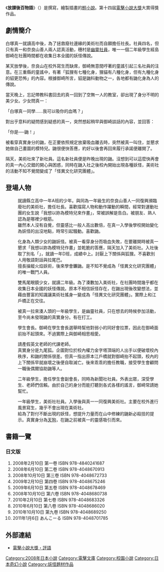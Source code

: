 {{Unreferenced |time=2011-02-01T23:44:17+00:00 }}
{{Infobox animanga/Headerofja
|標題= 放課後百物語
|圖像= 
|尺寸= 
|說明= 
|日文名稱= ほうかご百物語
|英文名稱= 
|類型= 
}}
{{Infobox animanga/Novel
|輕小說= 是
|著者=[[峰守ひろかず|峰守ひろかず]]
|插圖=[[京極しん|京極しん]]
|出版社={{flagicon|Japan}} [[MediaWorks|MediaWorks]]
|label=[[電擊文庫|電擊文庫]]
|連載雜誌= 
|開始= 2008年2月
|結束= 2011年1月
|冊數= 全10冊
}}
{{Infobox animanga/Footerofja}}
《'''放課後百物語'''》（'''{{lang|ja|ほうかご百物語}}'''）是{{lang|ja|[[峰守ひろかず|峰守ひろかず]]}}撰寫，{{lang|ja|[[京極しん|京極しん]]}}繪製插畫的[[輕小說|輕小說]]。第十四屆[[電擊小說大獎|電擊小說大獎]]大賞得獎作品。

==劇情簡介==
白塚真一就讀高中後，為了拯救廢社邊緣的美術社而自願擔任社長。社員四名，但只有真一和奈良山善人兩人認真活動，穗村是[[幽靈社員|幽靈社員]]，唯一一個二年級學生經島御崎在社團時間都在收集日本全國的妖怪傳說。

某天放學後，奈良山在校外寫生而缺席，御崎無意間哼著的童謠引起三名社員的注意。在三重縣的童謠中，有著「狐狸有七種化身，狸貓有八種化身，但有九種化身的貂更恐怖」的內容。根據御崎所言，貂是鼬科動物之一，各地都有鼬化身為人的傳說。

當天晚上，忘記帶教科書回去的真一回到了空無一人的教室，卻出現了身分不明的美少女。少女問真一：

「白塚真一同學……我可以吸你的血嗎？」

對出乎意料的疑問感到疑惑的真一，突然想起稍早與御崎談話的內容，並回答：

「你是──鼬！」

被看穿真實身分的鼬，在正要依照規定放棄吸血離去時，突然被真一叫住，並懇求她做自己畫圖的模特兒。鼬很便快答應，約好以後會再回來履行承諾便離開了。

隔天，美術社來了新社員。這名新社員便是昨晚出現的鼬。沒想到可以這麼快再會的真一內心交錯的開心與困惑，同時在鼬入社之後校內開始出現各種妖怪，美術社的活動不知不覺間變成了「怪異文化研究團體」。

==登場人物==
;{{nihongo|白塚 真一|白塚 真一（しらつか しんいち）}}
:就讀縣立高中一年A班的少年。與同為一年級生的奈良山善人一同復興瀕臨廢社的美術社，擔任社長。喜歡描寫人物和動作躍動的瞬間，經常對運動社團的女生說「我想以妳為模特兒來作畫」，常被誤解是告白。被朋友、熟人認為是哪裡少根筋。
:雖然本人沒有自覺，但靈感比一般人高出數倍，在真一入學後學校開始變化為妖怪的出沒地點，時常引起騷動。喜歡鼬。

;{{nihongo|鼬|イタチさん}}
:化身為人類少女的鼬妖怪。被真一看穿身分而吸血失敗，在要離開時被真一懇求「我想以妳為模特兒作畫」並乾脆的答應，隔天加入了美術社。入社後取了別名「{{lang|ja|伊達（だて）クズリ}}」，就讀一年D班，成績中上。討厭上下關係與狐狸。不喜歡別人用敬語對話與拉尾巴。
:擅長操縱火焰妖術，後來學會鐮鼬。是不知不覺成為「怪異文化研究團體」的唯一戰鬥人員。

;{{nihongo|經島 御崎|経島 御崎（ふみしま みさき）}}
:雙馬尾眼鏡少女，就讀二年級。為了湊數加入美術社，在社團時間幾乎都在收集日本全國的妖怪傳說。原本不相信妖怪存在，在鼬出現後改變想法，並藉由豐富的知識讓美術社搖身一變成為「怪異文化研究團體」。實際上和江戶橋正在交往。

;{{nihongo|穗村|穂村（ほむら）}}
:被真一拉來湊人頭的一年級學生，是幽靈社員，只在想去的時候參加活動，至今尚未發現鼬的真實身分。有在打工。

;{{nihongo|江戶橋|江戸橋（えどばし）}}
:學生會長。御崎在學生會長選舉時幫他對弱小的同好會拉票，因此在御崎面前抬不起頭來。不過實際上與御崎相思相愛。

;{{nihongo|稻葉 前|稲葉 前（いなば さき）}}
:請產假英文老師的代課老師。
:真實身分是九尾狐。企圖對位於校內權力金字塔頂端的人出手以便破壞校內秩序，和鼬的關係很差。但真一指出原本江戶橋就對御崎抬不起頭，校內的上下關係早就崩壞之後便自取滅亡。後來乖乖的擔任教職，接受學生會顧問一職後偶爾協助鼬等人。

;{{nihongo|新井 輝|新井 輝（あらい ひかる）}}
:二年級學生，擔任學生會副會長，同時為新聞社社員。外表出眾，深受學生、老師們信賴。由於自己的身分而能打聽到各式各樣的謠言，御崎常請她幫忙。

;{{nihongo|奈良山 善人|奈良山 善人（ならやま よしひと）}}
:一年級學生，美術社社員。入學後與真一一同復興美術社。主要在校外進行風景寫生，幾乎不會出現在美術社。
:給為了對付不斷出現的妖怪，想提升力量而在山中修練的鼬新必殺技的提示。真實身分為[[天狗|天狗]]，在鼬之前被真一的靈感吸引而來。

==書籍一覽==
===日文版===
#2008年2月10日   第一卷        ISBN 978-4840241687
#2008年6月10日   第二卷        ISBN 978-4048670913
#2008年10月10日 第三卷        ISBN 978-4048672733
#2009年2月10日   第四卷        ISBN 978-4048675246
#2009年6月10日   第五卷        ISBN 978-4048678469
#2008年10月10日 第六卷        ISBN 978-4048680738
#2010年2月10日   第七卷        ISBN 978-4048683326
#2010年6月10日   第八卷        ISBN 978-4048686020
#2010年10月10日 第九卷        ISBN 978-4048689250
#2011年1月6日     あんこーる ISBN 978-4048701785

==外部連結==
* [https://web.archive.org/web/20080329060122/http://www.mediaworks.co.jp/3taisyo/14/14novel1.html 電擊小說大獎・評語]{{ja icon}}
{{電擊小說大獎}}
{{DEFAULTSORT:Houkago hyakumonogatari}}
[[Category:2008年日本小說|Category:2008年日本小說]]
[[Category:電擊文庫|Category:電擊文庫]]
[[Category:校園小說|Category:校園小說]]
[[Category:日本奇幻小說|Category:日本奇幻小說]]
[[Category:妖怪題材作品|Category:妖怪題材作品]]